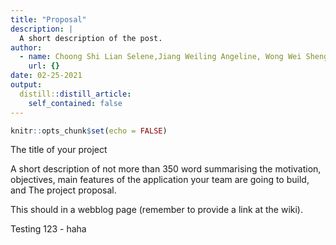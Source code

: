 ```yaml
---
title: "Proposal"
description: |
  A short description of the post.
author:
  - name: Choong Shi Lian Selene,Jiang Weiling Angeline, Wong Wei Sheng Dylan
    url: {}
date: 02-25-2021
output:
  distill::distill_article:
    self_contained: false
---
```



```r
knitr::opts_chunk$set(echo = FALSE)
```

The title of your project

A short description of not more than 350 word summarising the motivation, objectives, main features of the application your team are going to build, and
The project proposal. 

This should in a webblog page (remember to provide a link at the wiki).

Testing 123 - haha

